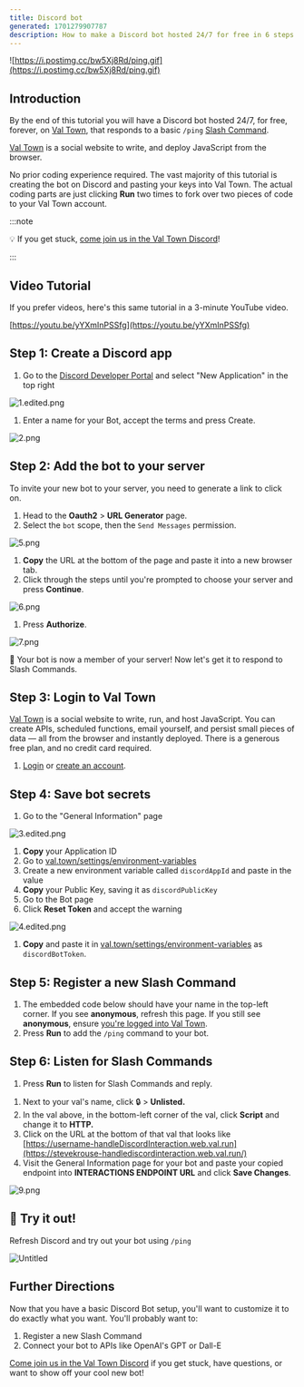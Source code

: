 ```yaml
---
title: Discord bot
generated: 1701279907787
description: How to make a Discord bot hosted 24/7 for free in 6 steps
---
```



![https://i.postimg.cc/bw5Xj8Rd/ping.gif](https://i.postimg.cc/bw5Xj8Rd/ping.gif)

## Introduction

By the end of this tutorial you will have a Discord bot hosted 24/7, for free,
forever, on [Val Town](http://val.town), that responds to a basic `/ping`
[Slash Command](https://support.discord.com/hc/en-us/articles/1500000368501-Slash-Commands-FAQ).

[Val Town](http://val.town) is a social website to write, and deploy JavaScript
from the browser.

No prior coding experience required. The vast majority of this tutorial is
creating the bot on Discord and pasting your keys into Val Town. The actual
coding parts are just clicking **Run** two times to fork over two pieces
of code to your Val Town account.

:::note

💡 If you get stuck,
[come join us in the Val Town Discord](https://discord.gg/dHv45uN5RY)!

:::

## Video Tutorial

If you prefer videos, here's this same tutorial in a 3-minute YouTube video.

[https://youtu.be/yYXmInPSSfg](https://youtu.be/yYXmInPSSfg)

## Step 1: Create a Discord app

1. Go to the
   [Discord Developer Portal](https://discord.com/developers/applications) and
   select "New Application" in the top right

![1.edited.png](./how-to-make-a-discord-bot-hosted-24-7-for-free-in-/1edited.png)

1. Enter a name for your Bot, accept the terms and press Create.

![2.png](./how-to-make-a-discord-bot-hosted-24-7-for-free-in-/2.png)

## Step 2: Add the bot to your server

To invite your new bot to your server, you need to generate a link to click on.

1. Head to the **Oauth2** > **URL Generator** page.
2. Select the `bot` scope, then the `Send Messages` permission.

![5.png](./how-to-make-a-discord-bot-hosted-24-7-for-free-in-/5.png)

1. **Copy** the URL at the bottom of the page and paste it into a new browser
   tab.
2. Click through the steps until you're prompted to choose your server and press
   **Continue**.

![6.png](./how-to-make-a-discord-bot-hosted-24-7-for-free-in-/6.png)

1. Press **Authorize**.

![7.png](./how-to-make-a-discord-bot-hosted-24-7-for-free-in-/7.png)

🎉 Your bot is now a member of your server! Now let's get it to respond to Slash
Commands.

## Step 3: Login to Val Town

[Val Town](http://val.town/) is a social website to write, run, and host
JavaScript. You can create APIs, scheduled functions, email yourself, and
persist small pieces of data — all from the browser and instantly deployed.
There is a generous free plan, and no credit card required.

1. [Login](http://val.town/auth/signin) or
   [create an account](https://www.val.town/auth/signup).

## Step 4: Save bot secrets

1. Go to the "General Information" page

![3.edited.png](./how-to-make-a-discord-bot-hosted-24-7-for-free-in-/3edited.png)

1. **Copy** your Application ID
2. Go to [val.town/settings/environment-variables](https://www.val.town/settings/environment-variables)
3. Create a new environment variable called `discordAppId` and paste in the value
4. **Copy** your Public Key, saving it as `discordPublicKey`
5. Go to the Bot page
6. Click **Reset Token** and accept the warning

![4.edited.png](./how-to-make-a-discord-bot-hosted-24-7-for-free-in-/4edited.png)

1. **Copy** and paste it in
   [val.town/settings/environment-variables](https://www.val.town/settings/environment-variables) as
   `discordBotToken`.

## Step 5: Register a new Slash Command

1. The embedded code below should have your name in the top-left corner. If you
   see **anonymous**, refresh this page. If you
   still see **anonymous**, ensure
   [you're logged into Val Town](https://www.val.town/auth/signin).
2. Press **Run** to add the `/ping` command to your bot.

<Val url="https://www.val.town/embed/new?code=import+%7B+registerDiscordSlashCommand+%7D+from+%22https%3A%2F%2Fesm.town%2Fv%2Fneverstew%2FregisterDiscordSlashCommand%22%3B%0Aimport+process+from+%22node%3Aprocess%22%3B%0A%0Aexport+const+registerDiscordCommand+%3D+registerDiscordSlashCommand%28%0A++process.env.discordAppId%2C%0A++process.env.discordBotToken%2C%0A++%7B%0A++++name%3A+%22ping%22%2C%0A++++description%3A+%22Say+hi+to+your+bot%22%2C%0A++%7D%2C%0A%29.then%28r+%3D%3E+r.json%28%29%29%3B" />

## Step 6: Listen for Slash Commands

1. Press **Run** to listen for Slash Commands and reply.

<Val url="https://www.val.town/embed/new?code=import+%7B+verify_discord_signature+%7D+from+%22https%3A%2F%2Fesm.town%2Fv%2Fmattx%2Fverify_discord_signature%3Fv%3D8%22%3B%0A%0Aexport+const+handleDiscordInteraction+%3D+async+%28req%3A+Request%29+%3D%3E+%7B%0A++if+%28req.method+%3D%3D%3D+%22GET%22%29+return+new+Response%28%29%3B%0A++const+body+%3D+await+req.json%28%29%3B%0A++const+verified+%3D+await+verify_discord_signature%28%0A++++Deno.env.get%28%27discordPublicKey%27%29%2C%0A++++JSON.stringify%28body%29%2C%0A++++req.headers.get%28%22X-Signature-Ed25519%22%29%2C%0A++++req.headers.get%28%22X-Signature-Timestamp%22%29%2C%0A++%29%3B%0A++if+%28%21verified%29%0A++++return+new+Response%28%22signature+invalid%22%2C+%7B%0A++++++status%3A+401%2C%0A++++++statusText%3A+%22signature+invalid%22%2C%0A++++%7D%29%3B%0A++%2F%2F+PING%0A++if+%28body.type+%3D%3D%3D+1%29%0A++++return+Response.json%28%7B+type%3A+1+%7D%29%3B+%2F%2F+PONG%0A++%2F%2F+APPLICATION_COMMAND+interactions%0A++if+%28body.type+%3D%3D%3D+2%29+%7B%0A++++if+%28body.data%3F.name+%3D%3D%3D+%22ping%22%29%0A++++++return+Response.json%28%7B%0A++++++++type%3A+4%2C%0A++++++++data%3A+%7B%0A++++++++++content%3A+%60Pong%21+It+is+%24%7Bnew+Date%28%29%7D%60%2C%0A++++++++%7D%2C%0A++++++%7D%29%3B%0A++++return+new+Response%28%22Bad+request%22%2C+%7B%0A++++++status%3A+400%2C%0A++++++statusText%3A+%22Bad+request%22%2C%0A++++%7D%29%3B%0A++%7D%0A++return+new+Response%28%22Not+handled%22%2C+%7B+status%3A+422+%7D%29%3B%0A%7D%3B" />

1. Next to your val's name, click 🔒 > **Unlisted.**
2. In the val above, in the bottom-left corner of the val, click **Script** and change it to **HTTP.**
3. Click on the URL at the bottom of that val that looks like
   [https://username-handleDiscordInteraction.web.val.run](https://stevekrouse-handlediscordinteraction.web.val.run/)
4. Visit the General Information page for your bot and paste your copied
   endpoint into **INTERACTIONS ENDPOINT URL** and click **Save
   Changes**.

![9.png](./how-to-make-a-discord-bot-hosted-24-7-for-free-in-/9.png)

## 💬 Try it out!

Refresh Discord and try out your bot using `/ping`

![Untitled](./how-to-make-a-discord-bot-hosted-24-7-for-free-in-/untitled.png)

## Further Directions

Now that you have a basic Discord Bot setup, you'll want to customize it to do
exactly what you want. You'll probably want to:

1. Register a new Slash Command
2. Connect your bot to APIs like OpenAI's GPT or Dall-E

[Come join us in the Val Town Discord](https://discord.gg/dHv45uN5RY) if you get
stuck, have questions, or want to show off your cool new bot!
